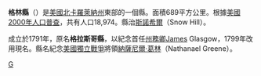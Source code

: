 {{Otheruses|格林縣|subject=美國北卡羅萊納州的一個縣|other=同名的縣}}
{{Infobox U.S. County |
 county  = 格林縣|
 state = 北卡羅萊那州 |
 en county  = Greene County|
 en state = North Carolina |
 seal =  |
 map = Map of North Carolina highlighting Greene County.svg |
 map size = 250|
 founded = 1791年|
 seat = {{le|Snow Hill, North Carolina|Snow Hill, North Carolina|Snow Hill}} | 
 area = 689 [[km²|km²]] (266 [[square_mile|mi²]]) |
 area water = 1 km² (0 mi²) |
 area percentage = 0.18% |
 census yr = 2000|
 pop = 18,974 |
 density = 28|
 web = www.co.greene.nc.us|
|}}
'''格林縣'''（{{lang-en|Greene County}}）是[[美國|美國]][[北卡羅萊納州|北卡羅萊納州]]東部的一個縣。面積689平方公里。根據[[美國2000年人口普查|美國2000年人口普查]]，共有人口18,974。縣治[[斯諾希爾_(北卡羅萊納州)|斯諾希爾]]（Snow Hill）。

成立於1791年，原名'''格拉斯哥縣'''，以紀念首任[[北卡羅萊納州州務卿|州務卿]]James Glasgow，1799年改用現名。縣名紀念[[美國獨立戰爭|美國獨立戰爭]]將領[[納薩尼爾·葛林|納薩尼爾·葛林]]（Nathanael Greene）。
{{NorthCarolina-stub}}

{{North Carolina}}
{{Authority Control}}

[[Category:北卡羅萊納州行政區劃|G]]